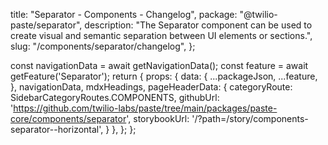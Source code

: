   title: "Separator - Components - Changelog",
  package: "@twilio-paste/separator",
  description:
    "The Separator component can be used to create visual and semantic separation between UI elements or sections.",
  slug: "/components/separator/changelog",
};




  const navigationData = await getNavigationData();
  const feature = await getFeature('Separator');
  return {
    props: {
      data: {
        ...packageJson,
        ...feature,
      },
      navigationData,
      mdxHeadings,
      pageHeaderData: {
        categoryRoute: SidebarCategoryRoutes.COMPONENTS,
        githubUrl: 'https://github.com/twilio-labs/paste/tree/main/packages/paste-core/components/separator',
        storybookUrl: '/?path=/story/components-separator--horizontal',
      }
    },
  };
};

<Changelog />

